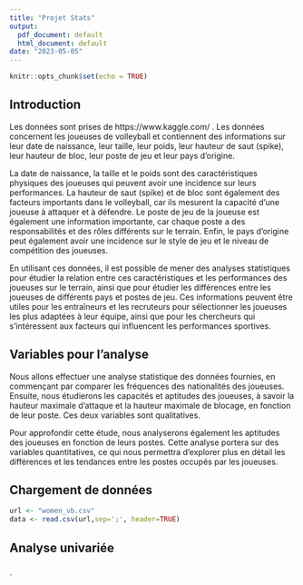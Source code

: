 ```yaml
---
title: "Projet Stats"
output:
  pdf_document: default
  html_document: default
date: "2023-05-05"
---
```


```r
knitr::opts_chunk$set(echo = TRUE)
```

## Introduction

Les données sont prises de https://www.kaggle.com/ .
Les données concernent les joueuses de volleyball et contiennent des informations sur leur date de naissance, leur taille, leur poids, leur hauteur de saut (spike), leur hauteur de bloc, leur poste de jeu et leur pays d'origine.

La date de naissance, la taille et le poids sont des caractéristiques physiques des joueuses qui peuvent avoir une incidence sur leurs performances. La hauteur de saut (spike) et de bloc sont également des facteurs importants dans le volleyball, car ils mesurent la capacité d'une joueuse à attaquer et à défendre. Le poste de jeu de la joueuse est également une information importante, car chaque poste a des responsabilités et des rôles différents sur le terrain. Enfin, le pays d'origine peut également avoir une incidence sur le style de jeu et le niveau de compétition des joueuses.

En utilisant ces données, il est possible de mener des analyses statistiques pour étudier la relation entre ces caractéristiques et les performances des joueuses sur le terrain, ainsi que pour étudier les différences entre les joueuses de différents pays et postes de jeu. Ces informations peuvent être utiles pour les entraîneurs et les recruteurs pour sélectionner les joueuses les plus adaptées à leur équipe, ainsi que pour les chercheurs qui s'intéressent aux facteurs qui influencent les performances sportives.

## Variables pour l'analyse

Nous allons effectuer une analyse statistique des données fournies, en commençant par comparer les fréquences des nationalités des joueuses. Ensuite, nous étudierons les capacités et aptitudes des joueuses, à savoir la hauteur maximale d'attaque et la hauteur maximale de blocage, en fonction de leur poste. Ces deux variables sont qualitatives.

Pour approfondir cette étude, nous analyserons également les aptitudes des joueuses en fonction de leurs postes. Cette analyse portera sur des variables quantitatives, ce qui nous permettra d'explorer plus en détail les différences et les tendances entre les postes occupés par les joueuses.


## Chargement de données 

```r

url <- "women_vb.csv"
data <- read.csv(url,sep=';', header=TRUE)

```


## Analyse univariée

```r


```
`